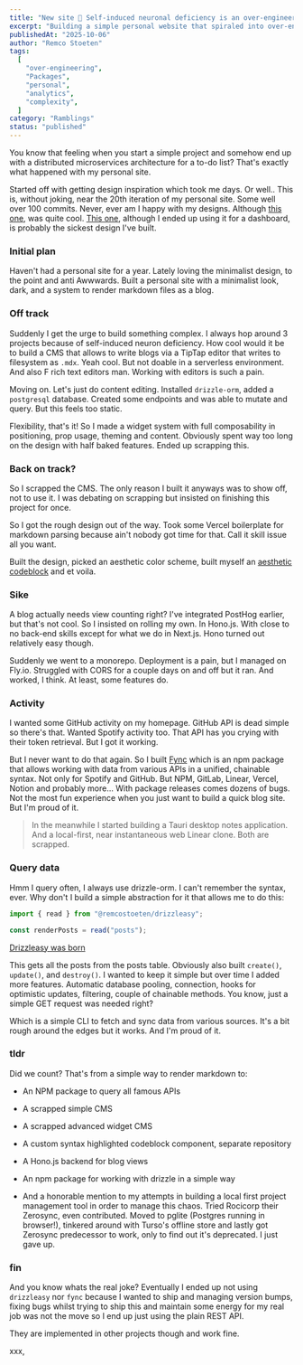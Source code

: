 ```yaml
---
title: "New site 🎉 Self-induced neuronal deficiency is an over-engineering catalyst"
excerpt: "Building a simple personal website that spiraled into over-engineering territory: custom npm packages, monorepo setup, multiple APIs integration, and several scrapped features along the way. A tale of how personal projects can become unnecessarily complex."
publishedAt: "2025-10-06"
author: "Remco Stoeten"
tags:
  [
    "over-engineering",
    "Packages",
    "personal",
    "analytics",
    "complexity",
  ]
category: "Ramblings"
status: "published"
---
```


You know that feeling when you start a simple project and somehow end up with a distributed microservices architecture for a to-do list? That's exactly what happened with my personal site.

Started off with getting design inspiration which took me days. Or well.. This is, without joking, near the 20th iteration of my personal site. Some well over 100 commits. Never, ever am I happy with my designs. Although [this one](https://minimal-graphql-portfolio-git-master-remcostoeten.vercel.app/), was quite cool. [This one](https://nextjs-lucia-neon-postgresql-git-294536-remcostoetens-projects.vercel.app/), although I ended up using it for a dashboard, is probably the sickest design I've built.

### Initial plan

Haven't had a personal site for a year. Lately loving the minimalist design, to the point and anti Awwwards. Built a personal site with a minimalist look, dark, and a system to render markdown files as a blog.

### Off track

Suddenly I get the urge to build something complex. I always hop around 3 projects because of self-induced neuron deficiency. How cool would it be to build a CMS that allows to write blogs via a TipTap editor that writes to filesystem as `.mdx`. Yeah cool. But not doable in a serverless environment. And also F rich text editors man. Working with editors is such a pain.

Moving on. Let's just do content editing. Installed `drizzle-orm`, added a `postgresql` database. Created some endpoints and was able to mutate and query. But this feels too static.

Flexibility, that's it! So I made a widget system with full composability in positioning, prop usage, theming and content. Obviously spent way too long on the design with half baked features. Ended up scrapping this.

### Back on track?

So I scrapped the CMS. The only reason I built it anyways was to show off, not to use it. I was debating on scrapping but insisted on finishing this project for once.

So I got the rough design out of the way. Took some Vercel boilerplate for markdown parsing because ain't nobody got time for that. Call it skill issue all you want.

Built the design, picked an aesthetic color scheme, built myself an [aesthetic codeblock](https://beautiful-codeblock.vercel.app/) and et voila.

### Sike

A blog actually needs view counting right? I've integrated PostHog earlier, but that's not cool. So I insisted on rolling my own. In Hono.js. With close to no back-end skills except for what we do in Next.js. Hono turned out relatively easy though.

Suddenly we went to a monorepo. Deployment is a pain, but I managed on Fly.io. Struggled with CORS for a couple days on and off but it ran. And worked, I think. At least, some features do.

### Activity

I wanted some GitHub activity on my homepage. GitHub API is dead simple so there's that. Wanted Spotify activity too. That API has you crying with their token retrieval. But I got it working.

But I never want to do that again. So I built [Fync](https://github.com/remcostoeten/fync) which is an npm package that allows working with data from various APIs in a unified, chainable syntax. Not only for Spotify and GitHub. But NPM, GitLab, Linear, Vercel, Notion and probably more... With package releases comes dozens of bugs. Not the most fun experience when you just want to build a quick blog site. But I'm proud of it.

> In the meanwhile I started building a Tauri desktop notes application. And a local-first, near instantaneous web Linear clone. Both are scrapped.

### Query data

Hmm I query often, I always use drizzle-orm. I can't remember the syntax, ever. Why don't I build a simple abstraction for it that allows me to do this:

```typescript
import { read } from "@remcostoeten/drizzleasy";

const renderPosts = read("posts");
```

[Drizzleasy was born](https://github.com/remcostoeten/drizzleasy)

This gets all the posts from the posts table. Obviously also built `create()`, `update()`, and `destroy()`. I wanted to keep it simple but over time I added more features. Automatic database pooling, connection, hooks for optimistic updates, filtering, couple of chainable methods. You know, just a simple GET request was needed right?

Which is a simple CLI to fetch and sync data from various sources. It's a bit rough around the edges but it works. And I'm proud of it.

### tldr

Did we count? That's from a simple way to render markdown to:

- An NPM package to query all famous APIs
- A scrapped simple CMS
- A scrapped advanced widget CMS
- A custom syntax highlighted codeblock component, separate repository
- A Hono.js backend for blog views
- An npm package for working with drizzle in a simple way

- And a honorable mention to my attempts in building a local first project management tool in order to manage this chaos. Tried Rocicorp their Zerosync, even contributed. Moved to pglite (Postgres running in browser!), tinkered around with Turso's offline store and lastly got Zerosync predecessor to work, only to find out it's deprecated. I just gave up.

### fin

And you know whats the real joke? Eventually I ended up not using `drizzleasy` nor `fync` because I wanted to ship and managing version bumps, fixing bugs whilst trying to ship this and maintain some energy for my real job was not the move so I end up just using the plain REST API.

They are implemented in other projects though and work fine.

xxx,
